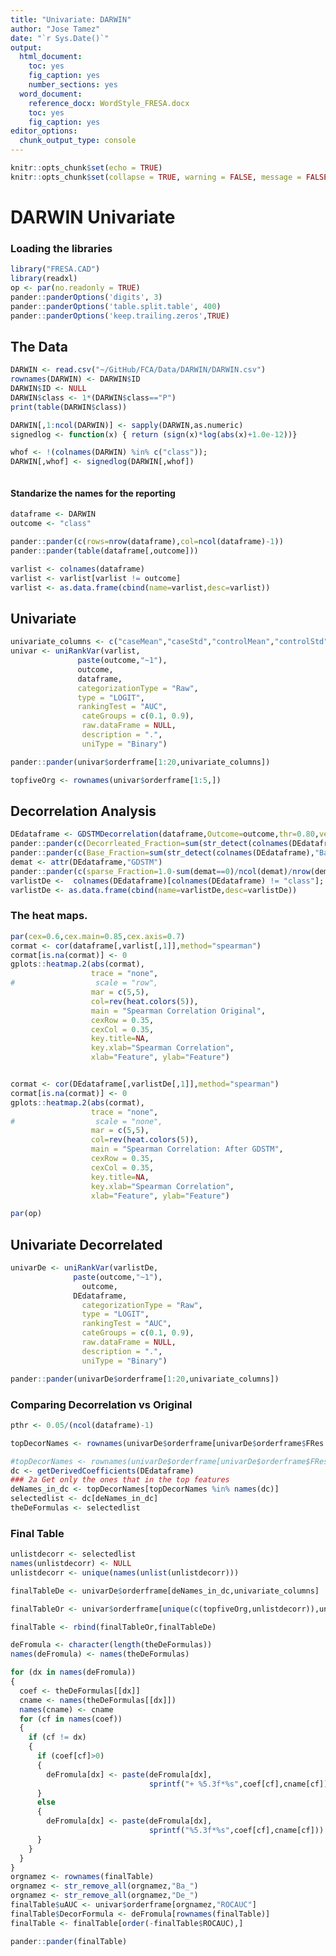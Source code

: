 ```yaml
---
title: "Univariate: DARWIN"
author: "Jose Tamez"
date: "`r Sys.Date()`"
output: 
  html_document: 
    toc: yes
    fig_caption: yes
    number_sections: yes
  word_document: 
    reference_docx: WordStyle_FRESA.docx
    toc: yes
    fig_caption: yes
editor_options:
  chunk_output_type: console
---
```



```r
knitr::opts_chunk$set(echo = TRUE)
knitr::opts_chunk$set(collapse = TRUE, warning = FALSE, message = FALSE,comment = "#>")
```

# DARWIN Univariate

### Loading the libraries

```r
library("FRESA.CAD")
library(readxl)
op <- par(no.readonly = TRUE)
pander::panderOptions('digits', 3)
pander::panderOptions('table.split.table', 400)
pander::panderOptions('keep.trailing.zeros',TRUE)

```



## The Data

```r
DARWIN <- read.csv("~/GitHub/FCA/Data/DARWIN/DARWIN.csv")
rownames(DARWIN) <- DARWIN$ID
DARWIN$ID <- NULL
DARWIN$class <- 1*(DARWIN$class=="P")
print(table(DARWIN$class))

DARWIN[,1:ncol(DARWIN)] <- sapply(DARWIN,as.numeric)
signedlog <- function(x) { return (sign(x)*log(abs(x)+1.0e-12))}

whof <- !(colnames(DARWIN) %in% c("class"));
DARWIN[,whof] <- signedlog(DARWIN[,whof])



```


#### Standarize the names for the reporting

```r
dataframe <- DARWIN
outcome <- "class"

```



```r
pander::pander(c(rows=nrow(dataframe),col=ncol(dataframe)-1))
pander::pander(table(dataframe[,outcome]))

varlist <- colnames(dataframe)
varlist <- varlist[varlist != outcome]
varlist <- as.data.frame(cbind(name=varlist,desc=varlist))

```


## Univariate

```r

univariate_columns <- c("caseMean","caseStd","controlMean","controlStd","cohortKSP","ROCAUC","WilcoxRes.p","FRes.p")
univar <- uniRankVar(varlist,
	           paste(outcome,"~1"),
	           outcome,
	           dataframe,
	           categorizationType = "Raw",
	           type = "LOGIT",
	           rankingTest = "AUC",
	            cateGroups = c(0.1, 0.9),
	            raw.dataFrame = NULL,
	            description = ".",
	            uniType = "Binary")

pander::pander(univar$orderframe[1:20,univariate_columns])

topfiveOrg <- rownames(univar$orderframe[1:5,])

```

## Decorrelation Analysis

```r
DEdataframe <- GDSTMDecorrelation(dataframe,Outcome=outcome,thr=0.80,verbose = TRUE,maxLoops=200,skipRelaxed=FALSE)
pander::pander(c(Decorrleated_Fraction=sum(str_detect(colnames(DEdataframe),"De_"))/(ncol(DEdataframe)-1)))
pander::pander(c(Base_Fraction=sum(str_detect(colnames(DEdataframe),"Ba_"))/(ncol(DEdataframe)-1)))
demat <- attr(DEdataframe,"GDSTM")
pander::pander(c(sparse_Fraction=1.0-sum(demat==0)/ncol(demat)/nrow(demat)))
varlistDe <-  colnames(DEdataframe)[colnames(DEdataframe) != "class"];
varlistDe <- as.data.frame(cbind(name=varlistDe,desc=varlistDe))


```

### The heat maps.

```r

par(cex=0.6,cex.main=0.85,cex.axis=0.7)
cormat <- cor(dataframe[,varlist[,1]],method="spearman")
cormat[is.na(cormat)] <- 0
gplots::heatmap.2(abs(cormat),
                  trace = "none",
#                  scale = "row",
                  mar = c(5,5),
                  col=rev(heat.colors(5)),
                  main = "Spearman Correlation Original",
                  cexRow = 0.35,
                  cexCol = 0.35,
                  key.title=NA,
                  key.xlab="Spearman Correlation",
                  xlab="Feature", ylab="Feature")


cormat <- cor(DEdataframe[,varlistDe[,1]],method="spearman")
cormat[is.na(cormat)] <- 0
gplots::heatmap.2(abs(cormat),
                  trace = "none",
#                  scale = "none",
                  mar = c(5,5),
                  col=rev(heat.colors(5)),
                  main = "Spearman Correlation: After GDSTM",
                  cexRow = 0.35,
                  cexCol = 0.35,
                  key.title=NA,
                  key.xlab="Spearman Correlation",
                  xlab="Feature", ylab="Feature")

par(op)
```


## Univariate Decorrelated

```r

univarDe <- uniRankVar(varlistDe,
              paste(outcome,"~1"),
	            outcome,
              DEdataframe,
	            categorizationType = "Raw",
	            type = "LOGIT",
	            rankingTest = "AUC",
	            cateGroups = c(0.1, 0.9),
	            raw.dataFrame = NULL,
	            description = ".",
	            uniType = "Binary")

pander::pander(univarDe$orderframe[1:20,univariate_columns])

```

### Comparing Decorrelation vs Original

```r
pthr <- 0.05/(ncol(dataframe)-1)

topDecorNames <- rownames(univarDe$orderframe[univarDe$orderframe$FRes.p<pthr,])

#topDecorNames <- rownames(univarDe$orderframe[univarDe$orderframe$FRes.p<1.0e-5,])
dc <- getDerivedCoefficients(DEdataframe)
### 2a Get only the ones that in the top features
deNames_in_dc <- topDecorNames[topDecorNames %in% names(dc)]
selectedlist <- dc[deNames_in_dc]
theDeFormulas <- selectedlist
```

### Final Table

```r
unlistdecorr <- selectedlist
names(unlistdecorr) <- NULL
unlistdecorr <- unique(names(unlist(unlistdecorr)))

finalTableDe <- univarDe$orderframe[deNames_in_dc,univariate_columns]

finalTableOr <- univar$orderframe[unique(c(topfiveOrg,unlistdecorr)),univariate_columns]

finalTable <- rbind(finalTableOr,finalTableDe)

deFromula <- character(length(theDeFormulas))
names(deFromula) <- names(theDeFormulas)

for (dx in names(deFromula))
{
  coef <- theDeFormulas[[dx]]
  cname <- names(theDeFormulas[[dx]])
  names(cname) <- cname
  for (cf in names(coef))
  {
    if (cf != dx)
    {
      if (coef[cf]>0)
      {
        deFromula[dx] <- paste(deFromula[dx],
                               sprintf("+ %5.3f*%s",coef[cf],cname[cf]))
      }
      else
      {
        deFromula[dx] <- paste(deFromula[dx],
                               sprintf("%5.3f*%s",coef[cf],cname[cf]))
      }
    }
  }
}
orgnamez <- rownames(finalTable)
orgnamez <- str_remove_all(orgnamez,"Ba_")
orgnamez <- str_remove_all(orgnamez,"De_")
finalTable$uAUC <- univar$orderframe[orgnamez,"ROCAUC"]
finalTable$DecorFormula <- deFromula[rownames(finalTable)]
finalTable <- finalTable[order(-finalTable$ROCAUC),]

pander::pander(finalTable)
```

